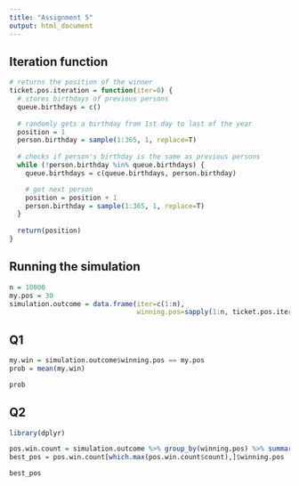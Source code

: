 ---
title: "Assignment 5"
output: html_document
---
  
## Iteration function

```{r}
# returns the position of the winner
ticket.pos.iteration = function(iter=0) {
  # stores birthdays of previous persons
  queue.birthdays = c()
  
  # randomly gets a birthday from 1st day to last of the year
  position = 1
  person.birthday = sample(1:365, 1, replace=T)
  
  # checks if person's birthday is the same as previous persons
  while (!person.birthday %in% queue.birthdays) {
    queue.birthdays = c(queue.birthdays, person.birthday)

    # get next person
    position = position + 1
    person.birthday = sample(1:365, 1, replace=T)
  }
  
  return(position)
}
```

## Running the simulation

```{r}
n = 10000
my.pos = 30
simulation.outcome = data.frame(iter=c(1:n), 
                                winning.pos=sapply(1:n, ticket.pos.iteration))
```

## Q1

```{r}
my.win = simulation.outcome$winning.pos == my.pos
prob = mean(my.win)

prob
```

## Q2

```{r}
library(dplyr)

pos.win.count = simulation.outcome %>% group_by(winning.pos) %>% summarise(count = n())
best_pos = pos.win.count[which.max(pos.win.count$count),]$winning.pos

best_pos
```